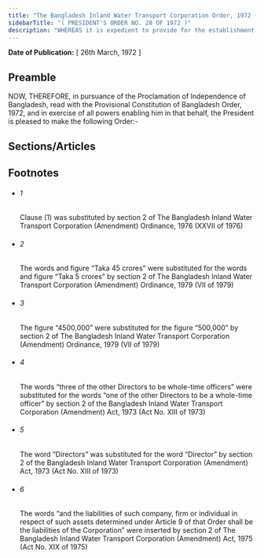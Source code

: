 ```yaml
---
title: "The Bangladesh Inland Water Transport Corporation Order, 1972 (President's Order)"
sidebarTitle: "( PRESIDENT'S ORDER NO. 28 OF 1972 )"
description: "WHEREAS it is expedient to provide for the establishment of a Corporation for the purpose of operation, promotion and development of coastal and inland shipping and water transport services and for the vesting in that Corporation of the assets and liabilities of the East Pakistan Shipping Corporation and of certain companies, firms and individuals carrying on coastal and inland Shipping and water transport business in Bangladesh and for matters connected therewith or incidental thereto;"
---
```


**Date of Publication:** [ 26th March, 1972 ]

## Preamble

NOW, THEREFORE, in pursuance of the Proclamation of Independence of Bangladesh, read with the Provisional Constitution of Bangladesh Order, 1972, and in exercise of all powers enabling him in that behalf, the President is pleased to make the following Order:-

## Sections/Articles

## Footnotes

- ###### 1

  Clause (1) was substituted by section 2 of The Bangladesh Inland Water Transport Corporation (Amendment) Ordinance, 1976 (XXVII of 1976)

- ###### 2

  The words and figure “Taka 45 crores” were substituted for the words and figure “Taka 5 crores” by section 2 of The Bangladesh Inland Water Transport Corporation (Amendment) Ordinance, 1979 (VII of 1979)

- ###### 3

  The figure “4500,000” were substituted for the figure “500,000” by section 2 of The Bangladesh Inland Water Transport Corporation (Amendment) Ordinance, 1979 (VII of 1979)

- ###### 4

  The words “three of the other Directors to be whole-time officers” were substituted for the words “one of the other Directors to be a whole-time officer” by section 2 of the Bangladesh Inland Water Transport Corporation (Amendment) Act, 1973 (Act No. XIII of 1973)

- ###### 5

  The word “Directors” was substituted for the word “Director” by section 2 of the Bangladesh Inland Water Transport Corporation (Amendment) Act, 1973 (Act No. XIII of 1973)

- ###### 6

  The words “and the liabilities of such company, firm or individual in respect of such assets determined under Article 9 of that Order shall be the liabilities of the Corporation” were inserted by section 2 of The Bangladesh Inland Water Transport Corporation (Amendment) Act, 1975 (Act No. XIX of 1975)
